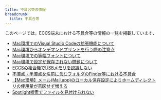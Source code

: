 ```yaml
---
title: 不具合等の情報
breadcrumb:
  title: 不具合等
---
```



<WwweccEol systemName="ECCS端末"/>

このページでは，ECCS端末における不具合等の情報の一覧を掲載しています．

- [Mac環境でのVisual Studio Codeの拡張機能について](20230418-vscode-extension)
- [Mac環境からオンデマンドプリントを行う際の注意点](20230322-mac-ondemand-print)
- [Mac環境での等幅フォントについて](20221130-osaka-monospace)
- [Mac環境で設定が保存されない問題について](20210302-mac-settings)
- [ECCSの複合機でUSBメモリを認識しない](20180705-mfp-usb-not-recognized)
- [不濁点・半濁点を名前に含むフォルダのFinder等における不具合](20180615-nfs-unicode-normalization)
- [【Mac環境】メール(Mail.app)のローカル保存設定によりホームディレクトリの使用量が意図せず増える](20161115-mailapp-storage-overflow)
- [Spotlight検索でファイルを見付けられない](20161115-spotlight)
